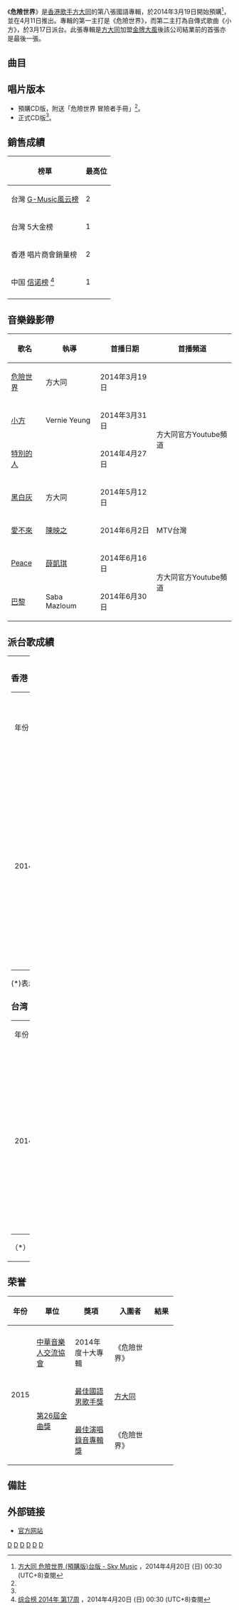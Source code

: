 {{Album infobox<!-- See Wikipedia:WikiProject_Albums -->
|  Name        = 危險世界
|  Type        = [[專輯|專輯]]
|  Artist      = [[方大同|方大同]]
|  Cover       = 方大同 危險世界 Dangerous World.jpg
|  Released    = 2014年4月11日<ref name="yes">[http://www.yesasia.com/global/%E5%8D%B1%E9%9A%AA%E4%B8%96%E7%95%8C-%E6%AD%A3%E5%BC%8F%E7%89%88/1035423794-0-0-0-zh_TW/info.html YESASIA : 危險世界 (正式版)  鐳射唱片 - 方大同, 金牌大風音樂文化股份有限公司 (TW) - 國語音樂]，2014年4月20日 (日) 00:25 (UTC+8)查閱{{zh-hant}}</ref>
|  Recorded    = 2013年－2014年
|  Genre       = [[國語流行音樂|國語流行音樂]]<br />[[英語流行音樂|英語流行音樂]]
|  Length      = 58:38
|  Label       = [[金牌大風|金牌大風]]
|  Number      = 
|  Producer    = 見[[#曲目|曲目列表]]
|  Last album  = [[The_SOULBOY_Collection|The SOULBOY Collection]]<br />（2013年）
|  This album  = '''危險世界'''<br />（2014年）
|  Next album  = [[JTW_西遊記|JTW 西遊記]]<br />（2016年）
}}
《'''危險世界'''》是[[香港|香港]][[歌手|歌手]][[方大同|方大同]]的第八張國語專輯，於2014年3月19日開始預購<ref name= "sky">[http://skymusic.com.hk/?p=45190 方大同 危險世界 (預購版)台版 - Sky Music] {{Wayback|url=http://skymusic.com.hk/?p=45190 |date=20190913081228 }}，2014年4月20日 (日) 00:30 (UTC+8)查閱{{zh-hant}}</ref>，並在4月11日推出。專輯的第一主打是《危險世界》，而第二主打為自傳式歌曲《小方》，於3月17日派台。此張專輯是[[方大同|方大同]]加盟[[金牌大風|金牌大風]]後該公司結業前的首張亦是最後一張。

== 曲目 ==
{{Tracklist
| total_length = 58:38
| all_producer = 方大同、Derrick Sepnio

| title1 = Welcome
| note1 = 純音樂
| length1 = 0:07

| title2 = 危險世界
| longnote2 = '''第一主打'''<br>作曲：方大同<br>作詞：方大同<br>編曲：方大同、Derrick Sepnio
| length2 = 6:14

| title3 = Peace
| note3 = Feat. [[袁婭維|袁婭維]]
| longnote3 = '''英語歌曲'''<br>作曲：方大同<br>作詞：方大同<br>編曲：方大同、Derrick Sepnio
| length3 = 5:32

| title4 = 小方
| longnote4 = '''第二主打'''<br>作曲：方大同、李春波<br>作詞：方大同、[[C君|C君]]、李春波<br>編曲：方大同、Derrick Sepnio  
| length4 = 3:53

| title5 = Soundcheck
| note5 = 純音樂
| length5 = 0:34

| title6 = 黑白灰
| longnote6 = '''第四主打'''<br>作曲：方大同<br>作詞：崔惟楷<br>編曲：方大同、Derrick Sepnio
| length6 = 3:33

| title7 = 桃花運
| longnote7 = 作曲：方大同<br>作詞：小廣<br>編曲：方大同、Derrick Sepnio
| length7 = 3:23

| title8 = 特別的人
| longnote8 = '''第三主打'''<br>作曲：方大同<br>作詞：方大同<br>編曲：Derrick Sepnio
| length8 = 4:19

| title9 = Weather Report
| note9 = 純音樂
| length9 = 1:01

| title10 = 天氣先生
| longnote10 = 作曲：方大同<br>作詞：方大同<br>編曲：方大同
| length10 = 4:31

| title11 = 楓葉做的風鈴
| longnote11 = 作曲：方大同、[[Edward_Chan|Edward Chan]]、T-Ma<br>作詞：[[小寒|小寒]]<br>編曲：方大同、Derrick Sepnio、Edward Chan<br>監製：Edward Chan
| length11 = 3:55

| title12 = Boarding
| note12 = 純音樂
| length12 = 0:21

| title13 = 巴黎
| longnote13 = 作曲：方大同<br>作詞：方大同<br>編曲：方大同
| length13 = 4:13

| title14 = 愛不來
| longnote14 = '''第五主打'''<br>作曲：方大同<br>作詞：C君、葛仲珊<br>編曲：方大同、Derrick Sepnio
| note14 = Feat. [[葛仲珊|葛仲珊]]
| length14 = 4:40

| title15 = 殭屍
| longnote15 = 作曲：方大同、Derrick Sepnio<br>作詞：崔惟楷<br>編曲：方大同、Derrick Sepnio
| length15 = 4:50

| title16 = Lights Up
| longnote16 = '''英語歌曲'''<br>作曲：方大同、Fergus Chow<br>作詞：方大同、Fergus Chow
| length16 = 4:55

| title17 = 
| note17 = 純音樂
| longnote17 = '''隱藏曲目'''<br>曲目嵌入於《Lights Up》音軌中
| length17 = 2:56
}}

== 唱片版本 ==
*預購CD版，附送「危險世界 冒險者手冊」<ref name="yes"/>。
*正式CD版<ref name="sky"/>。
== 銷售成績 ==
{|class="wikitable sortable plainrowheaders"
|-
!榜單
!最高位
|-
!scope="row"|台灣 [[玫瑰大眾唱片|G-Music風云榜]]
|2
|-
!scope="row"|台灣 5大金榜
|1
|-
!scope="row"|香港 唱片商會銷量榜
|2
|-
!scope="row"|中国 [[信诺榜|信诺榜]] <ref>[http://www.sino-chart.com/chart/201404/40928.html 综合榜 2014年 第17周] {{Wayback|url=http://www.sino-chart.com/chart/201404/40928.html |date=20140501235750 }}，2014年4月20日 (日) 00:30 (UTC+8)查閱{{zh-hant}}</ref>
|1
|-
|}

==音樂錄影帶==
{| class="wikitable"
! 歌名 !! 執導 !! 首播日期 !! 首播頻道  
|-
|[http://www.youtube.com/watch?v=jflwmpa2OHM 危險世界] {{Wayback|url=http://www.youtube.com/watch?v=jflwmpa2OHM |date=20200107193110 }}||方大同||2014年3月19日||rowspan="4"|方大同官方Youtube頻道 
|-
|[http://www.youtube.com/watch?v=BpWD60NEho4 小方] {{Wayback|url=http://www.youtube.com/watch?v=BpWD60NEho4 |date=20191220143955 }}||Vernie Yeung||2014年3月31日
|-
|[http://www.youtube.com/watch?v=IscPlLsh6iU 特別的人] {{Wayback|url=http://www.youtube.com/watch?v=IscPlLsh6iU |date=20210203112831 }}|| ||2014年4月27日
|-
|[http://www.youtube.com/watch?v=RanubuNsxac 黑白灰] {{Wayback|url=http://www.youtube.com/watch?v=RanubuNsxac |date=20201120045853 }}||方大同||2014年5月12日
|-
|[http://www.youtube.com/watch?v=1i8aJAv7zOk 愛不來] {{Wayback|url=http://www.youtube.com/watch?v=1i8aJAv7zOk |date=20201216122056 }}||[[陳映之|陳映之]]||2014年6月2日||MTV台灣
|-
|[http://www.youtube.com/watch?v=QlceatYErmE Peace] {{Wayback|url=http://www.youtube.com/watch?v=QlceatYErmE |date=20201222190750 }}||[[薛凱琪|薛凱琪]]||2014年6月16日||rowspan="2"|方大同官方Youtube頻道
|-
|[http://www.youtube.com/watch?v=IT5y-SW7AME 巴黎] {{Wayback|url=http://www.youtube.com/watch?v=IT5y-SW7AME |date=20201216205702 }}||Saba Mazloum||2014年6月30日 
|}

==派台歌成績==
{| border="0" cellpadding="5" width="100%"
|----- valign="top"
| width="50%" | || width="50%" | 
|-----
| valign="top" |
===香港===
{| class="wikitable" 
|- 
| 年份 || 歌曲 ||903||RTHK||997||TVB||新城國語力||TVB8
|-
| rowspan="4"| 2014 || 危險世界 || '''1''' || 5 || 3 || 2 || 2 || '''1'''
|-
| 小方 || 5 || 5 || - || - || '''1''' || -
|-
| 特別的人 || '''1''' || 6 || - || - || - || -
|-
| 黑白灰 || - || - || - || - || - || '''1'''
|}

(*)表示仍在榜上
'''粗體'''表示冠軍歌

===台湾===
{| class="wikitable"
|- 
| 年份 || 歌曲 ||幽浮||Hito||MTV
|-
| rowspan="6"| 2014 || 危險世界 || 11 || 7 || 2
|-
| 小方 || - || '''1''' || 4
|-
| 特別的人 || '''1'''（兩周冠軍） || '''1'''（三周冠軍） || '''1'''
|-
| 黑白灰 || 11 || 5 || 5
|-
| 愛不來 || - || 3 || -
|-
| Peace || - || 10 || -
|}

（*）表示仍在榜上
'''粗體'''表示冠軍歌

| valign="top" |

===新加坡===
{| class="wikitable" 
|- 
| 年份 || 歌曲 ||YES933
|-
| rowspan="2"| 2014 || 危險世界 || '''1'''
|-
| 特別的人 || 3
|}
（*）表示仍在榜上
'''粗體'''表示冠軍歌

===马来西亚===
{| class="wikitable" 
|- 
| 年份 || 歌曲 ||988
|-
| rowspan="2"| 2014 || 危險世界 || 9
|-
| 小方 || 2
|}
（*）表示仍在榜上
'''粗體'''表示冠軍歌
|}

==荣誉==
{| class="wikitable" width="70%"
|-align=center
! width="10%"|年份
! width="25%"|單位
! width="25%"|獎項
! width="25%"|入圍者
! width="20%"|結果
|- align=center
| rowspan="4"| 2015
|- align=center
| [[中華音樂人交流協會|中華音樂人交流協會]]
| 2014年度十大專輯
| 《危險世界》	
| {{Won}}
|- align=center
| rowspan="2"|[[第26屆金曲獎|第26屆金曲獎]]
| [[最佳國語男歌手獎_(金曲獎)|最佳國語男歌手獎]]
| [[方大同|方大同]]
|  {{nom}}
|- align=center
| [[最佳演唱錄音專輯獎_(金曲獎)|最佳演唱錄音專輯獎]]
| 《危險世界》	
|  {{nom}}
|}

== 備註 ==
<div class="references-small">
<references></references>
</div>

==外部链接==
*[https://web.archive.org/web/20140421051615/http://www.goldtyphoon.com/pop/KhalilDW/ 官方网站]

{{方大同}}

[[Category:方大同音樂專輯|D]]
[[Category:2014年音樂專輯|D]]
[[Category:香港音樂專輯|D]]
[[Category:2014年臺灣音樂專輯|D]]
[[Category:信諾榜冠軍專輯|D]]
[[Category:中華音樂人交流協會十大專輯獲獎作品|D]]